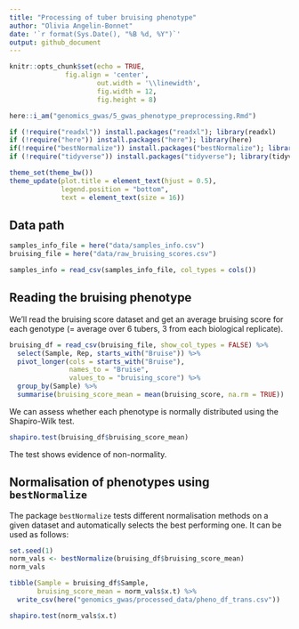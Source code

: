 ```yaml
---
title: "Processing of tuber bruising phenotype"
author: "Olivia Angelin-Bonnet"
date: '`r format(Sys.Date(), "%B %d, %Y")`'
output: github_document
---
```


```r
knitr::opts_chunk$set(echo = TRUE,
		      fig.align = 'center',
                      out.width = '\\linewidth',
                      fig.width = 12,
                      fig.height = 8)

here::i_am("genomics_gwas/5_gwas_phenotype_preprocessing.Rmd")

if (!require("readxl")) install.packages("readxl"); library(readxl)
if (!require("here")) install.packages("here"); library(here)
if(!require("bestNormalize")) install.packages("bestNormalize"); library(bestNormalize)
if (!require("tidyverse")) install.packages("tidyverse"); library(tidyverse)
```

```r
theme_set(theme_bw())
theme_update(plot.title = element_text(hjust = 0.5),
             legend.position = "bottom",
             text = element_text(size = 16))
```

## Data path

```r
samples_info_file = here("data/samples_info.csv")
bruising_file = here("data/raw_bruising_scores.csv")
```

```r
samples_info = read_csv(samples_info_file, col_types = cols())
```

## Reading the bruising phenotype

We'll read the bruising score dataset and get an average bruising score for each genotype (= average over 6 tubers, 3 from each biological replicate).

```r
bruising_df = read_csv(bruising_file, show_col_types = FALSE) %>% 
  select(Sample, Rep, starts_with("Bruise")) %>% 
  pivot_longer(cols = starts_with("Bruise"),
               names_to = "Bruise",
               values_to = "bruising_score") %>% 
  group_by(Sample) %>% 
  summarise(bruising_score_mean = mean(bruising_score, na.rm = TRUE))
```


We can assess whether each phenotype is normally distributed using the Shapiro-Wilk test.

```r
shapiro.test(bruising_df$bruising_score_mean)
```

The test shows evidence of non-normality.

## Normalisation of phenotypes using `bestNormalize`

The package `bestNormalize` tests different normalisation methods on a given dataset and automatically selects the best performing one. It can be used as follows:

```r
set.seed(1)
norm_vals <- bestNormalize(bruising_df$bruising_score_mean)
norm_vals
```


```r
tibble(Sample = bruising_df$Sample,
       bruising_score_mean = norm_vals$x.t) %>% 
  write_csv(here("genomics_gwas/processed_data/pheno_df_trans.csv"))
```


```r
shapiro.test(norm_vals$x.t)
```